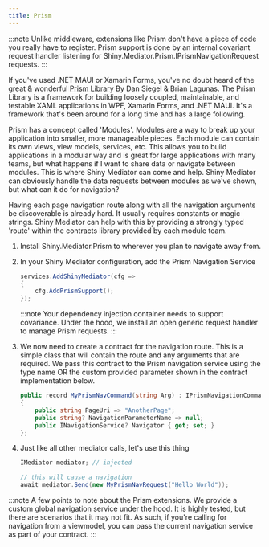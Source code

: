 ```yaml
---
title: Prism
---
```


<NugetBadge name="Shiny.Mediator.Prism" label="Shiny.Mediator.Prism" />

:::note
Unlike middleware, extensions like Prism don't have a piece of code you really have to register.  Prism support is done by an internal covariant request handler listening for Shiny.Mediator.Prism.IPrismNavigationRequest requests.
:::


If you've used .NET MAUI or Xamarin Forms, you've no doubt heard of the great & wonderful [Prism Library](https://prismlibrary.com) By Dan Siegel & Brian Lagunas. The Prism Library is a framework for building 
loosely coupled, maintainable, and testable XAML applications in WPF, Xamarin Forms, and .NET MAUI. It's a framework that's been around for a long time and has a large following.

Prism has a concept called 'Modules'.  Modules are a way to break up your application into smaller, more manageable pieces.  Each module can contain its own views, view models, services, etc.  This allows you to
build applications in a modular way and is great for large applications with many teams, but what happens if I want to share data or navigate between modules.  This is where Shiny Mediator can come and help.
Shiny Mediator can obviously handle the data requests between modules as we've shown, but what can it do for navigation?

Having each page navigation route along with all the navigation arguments be discoverable is already hard.  It usually requires constants or magic strings.  Shiny Mediator can help with this by providing a
strongly typed 'route' within the contracts library provided by each module team.

<Steps>

1. Install Shiny.Mediator.Prism <NugetBadge name="Shiny.Mediator.Prism" showLabel={true} /> to wherever you plan to navigate away from.

2. In your Shiny Mediator configuration, add the Prism Navigation Service

   ```csharp
   services.AddShinyMediator(cfg =>
   {
       cfg.AddPrismSupport();
   });
   ```

   :::note
   Your dependency injection container needs to support covariance.  Under the hood, we install an open generic request handler to manage
   Prism requests.
   :::

3. We now need to create a contract for the navigation route.  This is a simple class that will contain the route and any arguments that are required.
   We pass this contract to the Prism navigation service using the type name OR the custom provided parameter shown in the contract implementation below.

   ```csharp
   public record MyPrismNavCommand(string Arg) : IPrismNavigationCommand
   {
       public string PageUri => "AnotherPage";
       public string? NavigationParameterName => null;
       public INavigationService? Navigator { get; set; }
   };
   ```

4. Just like all other mediator calls, let's use this thing

   ```csharp
   IMediator mediator; // injected

   // this will cause a navigation
   await mediator.Send(new MyPrismNavRequest("Hello World"));
   ```

</Steps>

:::note
A few points to note about the Prism extensions.  We provide a custom global navigation service under the hood.  It is highly tested, but there 
are scenarios that it may not fit.  As such, if you're calling for navigation from a viewmodel, you can pass the current navigation service as part of your
contract.
:::
